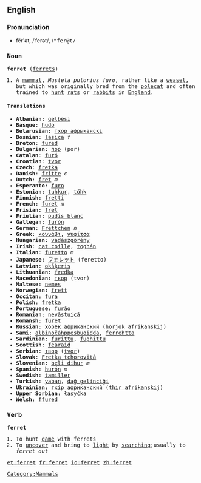 ==English==
=== Pronunciation ===
*fĕr'ət, /ˈferət/, /<tt>"fer@t<tt>/

=== Noun ===
{{wikipedia}}
'''ferret''' ([[ferrets]])
#A [[mammal]], ''Mustela putorius furo'', rather like a [[weasel]], but which was originally bred from the [[polecat]] and often trained to [[hunt]] [[rat]]s or [[rabbit]]s in [[England]].

==== Translations ====
*'''Albanian''': [[qelbësi]]
*'''Basque''': [[hudo]]
*'''Belarusian''': [[тхор афрыканскі]]
*'''Bosnian''': [[lasica]] ''f''
*'''Breton''': [[fured]]
*'''Bulgarian''': [[пор]] (por)
*'''Catalan''': [[furó]]
*'''Croatian''': [[tvor]]
*'''Czech''': [[fretka]]
*'''Danish''': [[fritte]] ''c''
*'''Dutch''': [[fret]] ''m''
*'''Esperanto''': [[furo]]
*'''Estonian''': [[tuhkur]], [[tőhk]]
*'''Finnish''': [[fretti]]
*'''French''': [[furet]] ''m''
*'''Frisian''': [[fret]]
*'''Friulian''': [[pudîs blanc]]
*'''Gallegan''': [[furón]]
*'''German''': [[Frettchen]] ''n''
*'''Greek''': [[κουνάβι]], [[νυφίτσα]]
*'''Hungarian''': [[vadászgörény]]
*'''Irish''': [[cat coille]], [[toghán]]
*'''Italian''': [[furetto]] ''m''
*'''Japanese''': [[フェレット]] (feretto)
*'''Latvian''': [[okšķeris]]
*'''Lithuanian''': [[fredka]]
*'''Macedonian''': [[твор]] (tvor)
*'''Maltese''': [[nemes]]
*'''Norwegian''': [[frett]]
*'''Occitan''': [[fura]]
*'''Polish''': [[fretka]]
*'''Portuguese''': [[furăo]]
*'''Romanian''': [[nevăstuică]]
*'''Romansh''': [[furet]]
*'''Russian''': [[хорёк африканский]] (horjok afrikanskij)
*'''Sami''': [[albinočáhppesbuoidda]], [[ferrehtta]]
*'''Sardinian''': [[furittu]], [[fughittu]]
*'''Scottish''': [[fearaid]]
*'''Serbian''': [[твор]] ([[tvor]])
*'''Slovak''': [[Fretka tchorovitá]]
*'''Slovenian''': [[beli dihur]] ''m''
*'''Spanish''': [[hurón]] ''m''
*'''Swedish''': [[tamiller]]
*'''Turkish''': [[yaban]], [[dağ gelinciği]]
*'''Ukrainian''': [[тхiр африканский]] ([[thir afrikanskij]])
*'''Upper Sorbian''': [[łasyčka]]
*'''Welsh''': [[ffured]]

===Verb===
'''ferret'''
#To hunt [[game]] with ferrets
#To [[uncover]] and bring to [[light]] by [[searching]];usually to ''ferret out''

[[Category:Mammals]]

[[et:ferret]]
[[fr:ferret]]
[[io:ferret]]
[[zh:ferret]]